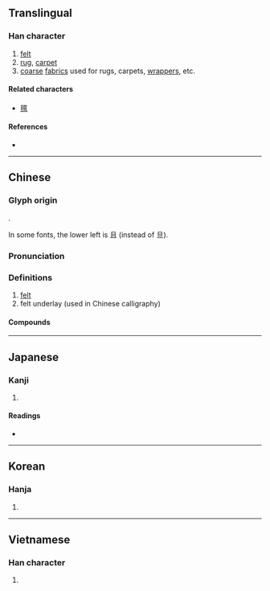 {{also|毡|氊}}
{{character info/new}}
==Translingual==

===Han character===
{{Han char|rn=82|rad=毛|as=13|sn=17|four=02114|canj=YMHQU|ids=⿰亶毛}}

# [[felt]]
# [[rug]], [[carpet]]
# [[coarse]] [[fabric]]s used for rugs, carpets, [[wrapper]]s, etc.

====Related characters====
* [[氊]]

====References====
* {{Han ref|kx=0596.270|dkj=16982|dj=0988.010|hdz=32007.110|uh=6C08|ud=27656|bh=C0D6|bd=49366}}

----

==Chinese==
{{zh-forms|s=毡|alt=氊}}

===Glyph origin===
{{Han etym}}
{{Han compound|亶|毛|t2=hair, fur|ls=psc|c1=p|c2=s}}.

In some fonts, the lower left is 且 (instead of 旦).

===Pronunciation===
{{zh-pron
|m=zhān
|c=zin1
|h=pfs=chân
|mn=ml:chiam/qz,tw,xm,zz:chiⁿ/qz,tw,xm,zz:chian
|mn_note=chiam - literary, chiⁿ - vernacular, chian - vernacular (俗)
|mc=y
|oc=y
|cat=n
}}

===Definitions===
{{zh-hanzi}}

# [[felt]]
# felt underlay (used in Chinese calligraphy)

====Compounds====
{{zh-der|地氈|寒氈一席|如坐鍼氈|如坐針氈|氈毛|毛氈苔|毛裡拖氈|氈帽|氈子|油氈|毛氈|氈毯|氈包|氈笠|氈鄉|氈車|氈裘|氈房|氈上拖毛|氈條|臥雪吞氈|齧雪吞氈|青氈舊物|齧雪餐氈|針氈}}

----

==Japanese==

===Kanji===
{{ja-kanji|grade=|rs=毛13}}

# {{rfdef|ja|sort=毛13}}

====Readings====
* {{ja-readings|goon=せん|kanon=せん}}

----

==Korean==

===Hanja===
{{ko-hanja|hangeul=전|eumhun=모전(솜털로 만든 모직물)|rv=jeon|mr=chŏn|y=cen}}

# {{rfdef|ko|sort=毛13}}

----

==Vietnamese==

===Han character===
{{vi-hantu|[[chen]], [[chiên]]|rs=毛13}}

# {{rfdef|vi|sort=毛13}}